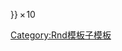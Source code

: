 <includeonly>{{rnd/-|{{{1}}}E-{{{3}}}|{{#expr:{{{2}}}+{{{3}}}}}}}<span style="margin-left:0.2em">×<span style="margin-left:0.1em">10</span></span><sup>{{{3}}}</sup></includeonly><noinclude>{{documentation}}
[[Category:Rnd模板子模板]]</noinclude>